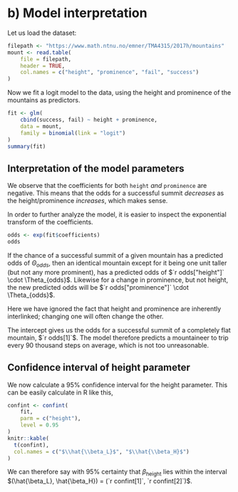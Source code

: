 # b) Model interpretation

Let us load the dataset:
```r
filepath <- "https://www.math.ntnu.no/emner/TMA4315/2017h/mountains"
mount <- read.table(
	file = filepath,
	header = TRUE,
	col.names = c("height", "prominence", "fail", "success")
)
```

Now we fit a logit model to the data, using the height and prominence of the mountains as predictors.

```r
fit <- glm(
	cbind(success, fail) ~ height + prominence,
	data = mount,
	family = binomial(link = "logit")
)
summary(fit)
```

## Interpretation of the model parameters

We observe that the coefficients for both `height` _and_ `prominence` are negative. This means that the odds for a successful summit _decreases_ as the height/prominence _increases_, which makes sense.

In order to further analyze the model, it is easier to inspect the exponential transform of the coefficients.

```r
odds <- exp(fit$coefficients)
odds
```

If the chance of a successful summit of a given mountain has a predicted odds of $\Theta_{odds}$, then an identical mountain except for it being one unit taller (but not any more prominent), has a predicted odds of $`r odds["height"]` \cdot \Theta_{odds}$. Likewise for a change in prominence, but not height, the new predicted odds will be $`r odds["prominence"]` \cdot \Theta_{odds}$.

Here we have ignored the fact that height and prominence are inherently interlinked; changing one will often change the other.

The intercept gives us the odds for a successful summit of a completely flat mountain, $`r odds[1]`$. The model therefore predicts a mountaineer to trip every 90 thousand steps on average, which is not too unreasonable.

## Confidence interval of height parameter

We now calculate a 95% confidence interval for the height parameter. This can be easily calculate in R like this,

```r
confint <- confint(
    fit,
    parm = c("height"),
    level = 0.95
)
knitr::kable(
  t(confint),
  col.names = c("$\\hat{\\beta_L}$", "$\\hat{\\beta_H}$")
)
```

We can therefore say with 95% certainty that $\beta_{\text{height}}$ lies within the interval $(\hat{\beta_L}, \hat{\beta_H}) = (`r confint[1]`, `r confint[2]`)$.
